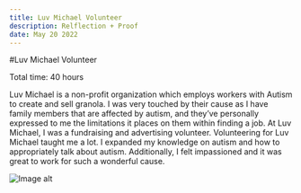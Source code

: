 ```yaml
---
title: Luv Michael Volunteer
description: Relflection + Proof
date: May 20 2022
---
```


#Luv Michael Volunteer


Total time: 40 hours

Luv Michael is a non-profit organization which employs workers with Autism to create and sell granola. I was very touched by their cause as I have family members that are affected by autism, and they’ve personally expressed to me the limitations it places on them within finding a job. At Luv Michael, I was a fundraising and advertising volunteer. Volunteering for Luv Michael taught me a lot. I expanded my knowledge on autism and how to appropriately talk about autism. Additionally, I felt impassioned and it was great to work for such a wonderful cause.

<img src={https://i.imgur.com/OoqdAkh.png} alt="Image alt" />
